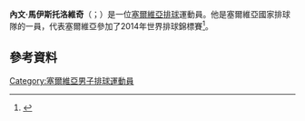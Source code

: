 {{blpsources|time=2015-11-22T01:05:08+00:00}}
{{expand|time=2015-11-22T01:05:08+00:00}}
'''內文·馬伊斯托洛維奇'''（{{lang-sr|Neven Majstorović}}；{{bd|1989年|3月17日}}）是一位[[塞爾維亞|塞爾維亞]][[排球|排球]]運動員。他是塞爾維亞國家排球隊的一員，代表塞爾維亞參加了2014年世界排球錦標賽<ref>{{cite web|title=Team Roster 2014 FIVB Volleyball Men's World Championship – Serbia|url=http://poland2014.fivb.org/en/competition/teams/SRB-Serbia/team_roster|work=poland2014.fivb.org|date=|accessdate=12 October 2015|archive-date=2020-09-07|archive-url=https://web.archive.org/web/20200907131746/http://poland2014.fivb.org/en/competition/teams/srb-serbia/team_roster|dead-url=no}}</ref>。
==參考資料==
{{Reflist}}
[[Category:塞爾維亞男子排球運動員|Category:塞爾維亞男子排球運動員]]